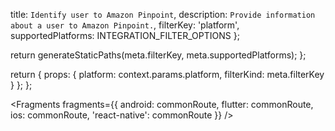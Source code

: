   title: `Identify user to Amazon Pinpoint`,
  description: `Provide information about a user to Amazon Pinpoint.`,
  filterKey: 'platform',
  supportedPlatforms: INTEGRATION_FILTER_OPTIONS
};



  return generateStaticPaths(meta.filterKey, meta.supportedPlatforms);
};

  return {
    props: {
      platform: context.params.platform,
      filterKind: meta.filterKey
    }
  };
};


<Fragments
  fragments={{
    android: commonRoute,
    flutter: commonRoute,
    ios: commonRoute,
    'react-native': commonRoute
  }}
/>

